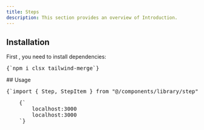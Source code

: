 ```yaml
---
title: Steps
description: This section provides an overview of Introduction.
---
```


<ComponentPreview name="step-demo" />

## Installation

<div className="not-prose px-4 md:px-0">
  <Step>
    <StepItem title="Install Dependencies">
      First , you need to install dependencies:
      <Pre className="language-bash">{`npm i clsx tailwind-merge`}</Pre>
    </StepItem>
    <StepItem title="Create utils.ts">
      <ComponentUtilsText />
      <ComponentUtils />
    </StepItem>
    <StepItem title="Create Step component">
      <ComponentSource name="step-demo" />
    </StepItem>
    <StepItem title="Be comfortable to use it and make it yours" />
  </Step>
</div>
## Usage
<div className="not-prose space-y-4">
  <Pre>{`import { Step, StepItem } from "@/components/library/step"`}</Pre>
  <Pre>
    {`<Step>
        <StepItem title="development">localhost:3000</StepItem>
        <StepItem title="production">localhost:3000</StepItem>
    </Step>`}
  </Pre>
</div>
